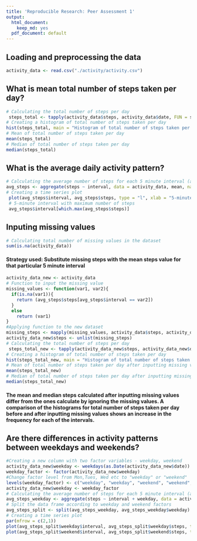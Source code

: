 ```yaml
---
title: 'Reproducible Research: Peer Assessment 1'
output:
  html_document:
    keep_md: yes
  pdf_document: default
---
```



## Loading and preprocessing the data

```r
activity_data <- read.csv("./activity/activity.csv")

```


## What is mean total number of steps taken per day?

```r
# Calculating the total number of steps per day 
 steps_total <- tapply(activity_data$steps, activity_data$date, FUN = sum, na.rm = T)
# Creating a histogram of total number of steps taken per day
hist(steps_total, main = "Histogram of total number of steps taken per day", xlab = "total number of steps per day")
# Mean of total number of steps taken per day
mean(steps_total)
# Median of total number of steps taken per day
median(steps_total)
```



## What is the average daily activity pattern?

```r
# Calculating the average number of steps for each 5 minute interval (averaged across all days)
avg_steps <- aggregate(steps ~ interval, data = activity_data, mean, na.rm = T)
# Creating a time series plot 
 plot(avg_steps$interval, avg_steps$steps, type = "l", xlab = "5-minute Intervals", ylab = "Average Steps", main = "Average number of steps taken in each interval")
 # 5-minute interval with maximum number of steps 
 avg_steps$interval[which.max(avg_steps$steps)]
```

## Inputing missing values

```r
# Calculating total number of missing values in the dataset 
sum(is.na(activity_data))
```
#### Strategy used: Substitute missing steps with the mean steps value for that particular 5 minute interval 
```r
activity_data_new <- activity_data
# Function to input the missing value 
missing_values <- function(var1, var2){
  if(is.na(var1)){
    return (avg_steps$steps[avg_steps$interval == var2])
  }
  else
    return (var1)
}
#Applying function to the new dataset
missing_steps <- mapply(missing_values, activity_data$steps, activity_data$interval)
activity_data_new$steps <- unlist(missing_steps)
# Calculating the total number of steps per day 
 steps_total_new <- tapply(activity_data_new$steps, activity_data_new$date, FUN = sum, na.rm = T)
# Creating a histogram of total number of steps taken per day
hist(steps_total_new, main = "Histogram of total number of steps taken per day", xlab = "total number of steps per day")
# Mean of total number of steps taken per day after inputting missing values
mean(steps_total_new)
# Median of total number of steps taken per day after inputting missing values
median(steps_total_new)

```
#### The mean and median steps calculated after inputting missing values differ from the ones calculate by ignoring the missing values. A comparison of the histograms for total number of steps taken per day before and after inputting missing values shows an increase in the frequency for each of the intervals. 

## Are there differences in activity patterns between weekdays and weekends?
```r
#Creating a new column with two factor variables - weekday, weekend
activity_data_new$weekday <- weekdays(as.Date(activity_data_new$date))
weekday_factor <- factor(activity_data_new$weekday)
#Change factor level from Mon,Tues, Wed etc to "weekday" or "weekend"
levels(weekday_factor) <- c("weekday", "weekday", "weekend", "weekend", "weekday", "weekday", "weekday")
activity_data_new$weekday <- weekday_factor
# Calculating the average number of steps for each 5 minute interval (averaged across weekdays and weekends)
avg_steps_weekday <- aggregate(steps ~ interval + weekday, data = activity_data_new, mean, na.rm = T)
# Split the data frame according to weekday and weekend factors
avg_steps_split <- split(avg_steps_weekday, avg_steps_weekday$weekday)
# Creating a time series plot 
par(mfrow = c(2,1))
plot(avg_steps_split$weekday$interval, avg_steps_split$weekday$steps, type = "l", xlab = "5-minute Intervals", ylab = "Average Steps", main = "Weekdays") 
plot(avg_steps_split$weekend$interval, avg_steps_split$weekend$steps, type = "l", xlab = "5-minute Intervals", ylab = "Average Steps", main = "Weekends")



```
